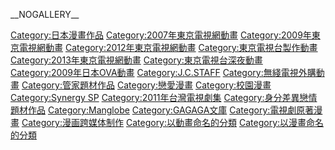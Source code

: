 {{catmore}}
{{noteTA
|T=zh-cn:Category:旋风管家; zh-tw:Category:旋風管家; zh-hk:Category:爆笑管家工作日誌; zh-sg:Category:疾风守护者;
|skin=爆笑管家工作日誌
|1=zh-cn:旋风管家; zh-tw:旋風管家; zh-hk:爆笑管家工作日誌; zh-sg:疾风守护者;
|2=zh:旋風管家 (電視劇);zh-cn:旋风管家 (电视剧); zh-tw:旋風管家 (電視劇); zh-hk:旋風管家 (電視劇); zh-sg:旋风管家 (电视剧);
}}
__NOGALLERY__
{{Commons cat|Hayate the Combat Butler|爆笑管家工作日誌}}

{{DEFAULTSORT:Hayate no Gotoku}}
[[Category:日本漫畫作品|Category:日本漫畫作品]]
[[Category:2007年東京電視網動畫|Category:2007年東京電視網動畫]]
[[Category:2009年東京電視網動畫|Category:2009年東京電視網動畫]]
[[Category:2012年東京電視網動畫|Category:2012年東京電視網動畫]]
[[Category:東京電視台製作動畫|Category:東京電視台製作動畫]]
[[Category:2013年東京電視網動畫|Category:2013年東京電視網動畫]]
[[Category:東京電視台深夜動畫|Category:東京電視台深夜動畫]]
[[Category:2009年日本OVA動畫|Category:2009年日本OVA動畫]]
[[Category:J.C.STAFF|Category:J.C.STAFF]]
[[Category:無綫電視外購動畫|Category:無綫電視外購動畫]]
[[Category:管家題材作品|Category:管家題材作品]]
[[Category:戀愛漫畫|Category:戀愛漫畫]]
[[Category:校園漫畫|Category:校園漫畫]]
[[Category:Synergy_SP|Category:Synergy SP]]
[[Category:2011年台灣電視劇集|Category:2011年台灣電視劇集]]
[[Category:身分差異戀情題材作品|Category:身分差異戀情題材作品]]
[[Category:Manglobe|Category:Manglobe]]
[[Category:GAGAGA文庫|Category:GAGAGA文庫]]
[[Category:電視劇原著漫畫|Category:電視劇原著漫畫]]
[[Category:漫画跨媒体制作|Category:漫画跨媒体制作]]
[[Category:以動畫命名的分類|Category:以動畫命名的分類]]
[[Category:以漫畫命名的分類|Category:以漫畫命名的分類]]